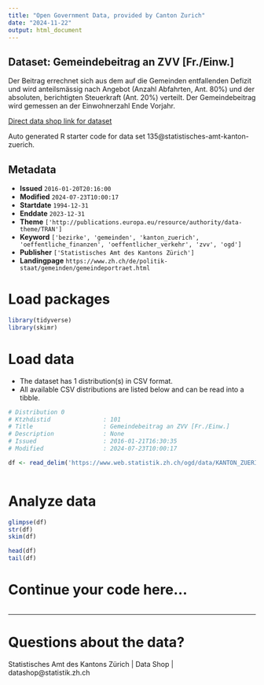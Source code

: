 ```yaml
---
title: "Open Government Data, provided by Canton Zurich"
date: "2024-11-22"
output: html_document
---
```


## Dataset: Gemeindebeitrag an ZVV [Fr./Einw.]

Der Beitrag errechnet sich aus dem auf die Gemeinden entfallenden Defizit und wird anteilsmässig nach Angebot (Anzahl Abfahrten, Ant. 80%) und der absoluten, berichtigten Steuerkraft (Ant. 20%) verteilt. Der Gemeindebeitrag wird gemessen an der Einwohnerzahl Ende Vorjahr.

[Direct data shop link for dataset](https://www.zh.ch/de/politik-staat/statistik-daten/datenkatalog.html#/datasets/135@statistisches-amt-kanton-zuerich)

Auto generated R starter code for data set 135@statistisches-amt-kanton-zuerich.

## Metadata

- **Issued** `2016-01-20T20:16:00`
- **Modified** `2024-07-23T10:00:17`
- **Startdate** `1994-12-31`
- **Enddate** `2023-12-31`
- **Theme** `['http://publications.europa.eu/resource/authority/data-theme/TRAN']`
- **Keyword** `['bezirke', 'gemeinden', 'kanton_zuerich', 'oeffentliche_finanzen', 'oeffentlicher_verkehr', 'zvv', 'ogd']`
- **Publisher** `['Statistisches Amt des Kantons Zürich']`
- **Landingpage** `https://www.zh.ch/de/politik-staat/gemeinden/gemeindeportraet.html`


# Load packages

```r

library(tidyverse)
library(skimr)

```

# Load data

-   The dataset has 1 distribution(s) in CSV format.
-   All available CSV distributions are listed below and can be read into a tibble.

```r

# Distribution 0
# Ktzhdistid               : 101
# Title                    : Gemeindebeitrag an ZVV [Fr./Einw.]
# Description              : None
# Issued                   : 2016-01-21T16:30:35
# Modified                 : 2024-07-23T10:00:17

df <- read_delim('https://www.web.statistik.zh.ch/ogd/data/KANTON_ZUERICH_390.csv')



```

# Analyze data

```r

glimpse(df)
str(df)
skim(df)

head(df)
tail(df)

```

# Continue your code here...

```r

```

------------------------------------------------------------------------

# Questions about the data?

Statistisches Amt des Kantons Zürich | Data Shop | datashop@statistik.zh.ch
